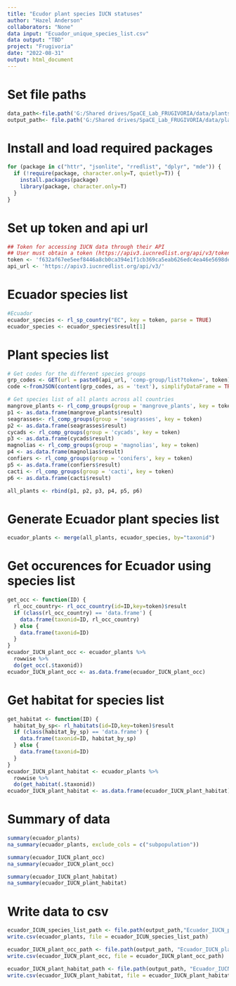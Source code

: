 ```yaml
---
title: "Ecudor plant species IUCN statuses"
author: "Hazel Anderson"
collaborators: "None"
data input: "Ecuador_unique_species_list.csv"
data output: "TBD"
project: "Frugivoria"
date: "2022-08-31"
output: html_document
---
```

# Set file paths
```r
data_path<-file.path('G:/Shared drives/SpaCE_Lab_FRUGIVORIA/data/plants/L0')
output_path<- file.path('G:/Shared drives/SpaCE_Lab_FRUGIVORIA/data/plants/L0')
```

# Install and load required packages
```r
for (package in c("httr", "jsonlite", "rredlist", "dplyr", "mde")) {
  if (!require(package, character.only=T, quietly=T)) {
    install.packages(package)
    library(package, character.only=T)
  }
}
```
# Set up token and api url
```r
## Token for accessing IUCN data through their API
## User must obtain a token (https://apiv3.iucnredlist.org/api/v3/token) before using the 'rredlist package'.
token <- 'f632af67ee5eef8446a8cb0ca394e1f1cb369ca5eab626edc4ea46e5698deb25'
api_url <- 'https://apiv3.iucnredlist.org/api/v3/'

```

# Ecuador species list
```r
#Ecuador
ecuador_species <- rl_sp_country("EC", key = token, parse = TRUE)
ecuador_species <- ecuador_species$result[1]
```

# Plant species list
```r
# Get codes for the different species groups
grp_codes <- GET(url = paste0(api_url, 'comp-group/list?token=', token))
code <-fromJSON(content(grp_codes, as = 'text'), simplifyDataFrame = TRUE, flatten = TRUE)$result
```

```r
# Get species list of all plants across all countries
mangrove_plants <- rl_comp_groups(group = 'mangrove_plants', key = token)
p1 <- as.data.frame(mangrove_plants$result)
seagrasses<- rl_comp_groups(group = 'seagrasses', key = token)
p2 <- as.data.frame(seagrasses$result)
cycads <- rl_comp_groups(group = 'cycads', key = token)
p3 <- as.data.frame(cycads$result)
magnolias <- rl_comp_groups(group = 'magnolias', key = token)
p4 <- as.data.frame(magnolias$result)
confiers <- rl_comp_groups(group = 'conifers', key = token)
p5 <- as.data.frame(confiers$result)
cacti <- rl_comp_groups(group = 'cacti', key = token)
p6 <- as.data.frame(cacti$result)

all_plants <- rbind(p1, p2, p3, p4, p5, p6)
```

# Generate Ecuador plant species list
```r
ecuador_plants <- merge(all_plants, ecuador_species, by="taxonid")
```

# Get occurences for Ecuador using species list
```r
get_occ <- function(ID) {
  rl_occ_country<- rl_occ_country(id=ID,key=token)$result
  if (class(rl_occ_country) == 'data.frame') {
    data.frame(taxonid=ID, rl_occ_country)
  } else {
    data.frame(taxonid=ID)
  }
}
ecuador_IUCN_plant_occ <- ecuador_plants %>%
  rowwise %>%
  do(get_occ(.$taxonid))
ecuador_IUCN_plant_occ <- as.data.frame(ecuador_IUCN_plant_occ)
```

# Get habitat for species list
```r
get_habitat <- function(ID) {
  habitat_by_sp<- rl_habitats(id=ID,key=token)$result
  if (class(habitat_by_sp) == 'data.frame') {
    data.frame(taxonid=ID, habitat_by_sp)
  } else {
    data.frame(taxonid=ID)
  }
}
ecuador_IUCN_plant_habitat <- ecuador_plants %>%
  rowwise %>%
  do(get_habitat(.$taxonid))
ecuador_IUCN_plant_habitat <- as.data.frame(ecuador_IUCN_plant_habitat)
```


# Summary of data
```r
summary(ecuador_plants)
na_summary(ecuador_plants, exclude_cols = c("subpopulation"))
```

```r
summary(ecuador_IUCN_plant_occ)
na_summary(ecuador_IUCN_plant_occ)
```

```r
summary(ecuador_IUCN_plant_habitat)
na_summary(ecuador_IUCN_plant_habitat)
```


# Write data to csv
```r
ecuador_ICUN_species_list_path <- file.path(output_path,"Ecuador_IUCN_plant_species.csv")
write.csv(ecuador_plants, file = ecuador_ICUN_species_list_path)

ecuador_IUCN_plant_occ_path <- file.path(output_path, "Ecuador_IUCN_plant_occ.csv")
write.csv(ecuador_IUCN_plant_occ, file = ecuador_IUCN_plant_occ_path)

ecuador_IUCN_plant_habitat_path <- file.path(output_path, "Ecuador_IUCN_plant_habitat.csv")
write.csv(ecuador_IUCN_plant_habitat, file = ecuador_IUCN_plant_habitat_path)
```



